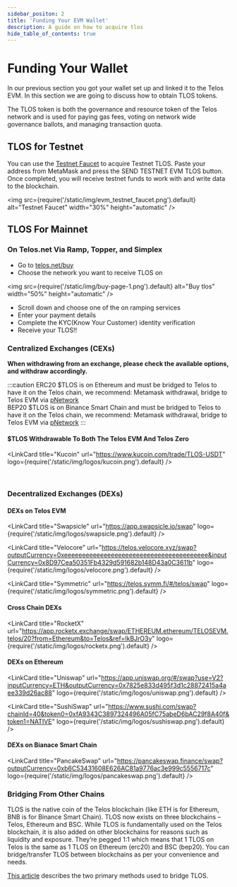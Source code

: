---
sidebar_positon: 2
title: 'Funding Your EVM Wallet'
description: A guide on how to acquire tlos
hide_table_of_contents: true
---


# Funding Your Wallet

In our previous section you got your wallet set up and linked it to the Telos EVM. In this section we are going to discuss how to obtain TLOS tokens.

The TLOS token is both the governance and resource token of the Telos network and is used for paying gas fees, voting on network wide governance ballots, and managing transaction quota.

## TLOS for Testnet

You can use the [Testnet Faucet](https://app.telos.net/testnet/developers) to acquire Testnet TLOS. Paste your address from MetaMask and press the SEND TESTNET EVM TLOS button. Once completed, you will receive testnet funds to work with and write data to the blockchain.

<img
    src={require('/static/img/evm_testnet_faucet.png').default}
    alt="Testnet Faucet"
    width="30%"
    height="automatic"
/>

## TLOS For Mainnet

### On Telos.net Via Ramp, Topper, and Simplex

- Go to [telos.net/buy](https://www.telos.net/buy)
- Choose the network you want to receive TLOS on

<img
    src={require('/static/img/buy-page-1.png').default}
    alt="Buy tlos"
    width="50%"
    height="automatic"
/>

- Scroll down and choose one of the on ramping services
- Enter your payment details
- Complete the KYC(Know Your Customer) identity verification
- Receive your TLOS!!

### Centralized Exchanges (CEXs)

**When withdrawing from an exchange, please check the available options, and withdraw accordingly.**

:::caution
ERC20 $TLOS is on Ethereum and must be bridged to Telos to have it on the Telos chain, we recommend: Metamask withdrawal, bridge to Telos EVM via [pNetwork](/users/getting-started/bridging/#how-to-bridge-your-tlos-erc20-tokens-to-telos-evm-using-pnetwork)  
BEP20 $TLOS is on Binance Smart Chain and must be bridged to Telos to have it on the Telos chain, we recommend: Metamask withdrawal, bridge to Telos EVM via [pNetwork](/users/getting-started/bridging/#how-to-bridge-your-tlos-erc20-tokens-to-telos-evm-using-pnetwork)
:::

#### $TLOS Withdrawable To Both The Telos EVM And Telos Zero

<div class="link-cards-display">

<LinkCard
    title="Kucoin"
    url="https://www.kucoin.com/trade/TLOS-USDT"
    logo={require('/static/img/logos/kucoin.png').default}
/>

</div>

<br/>

### Decentralized Exchanges (DEXs)

#### DEXs on Telos EVM

<div class="link-cards-display">

<LinkCard
    title="Swapsicle"
    url="https://app.swapsicle.io/swap"
    logo={require('/static/img/logos/swapsicle.png').default}
/>

<LinkCard
    title="Velocore"
    url="https://telos.velocore.xyz/swap?outputCurrency=0xeeeeeeeeeeeeeeeeeeeeeeeeeeeeeeeeeeeeeeee&inputCurrency=0x8D97Cea50351Fb4329d591682b148D43a0C3611b"
    logo={require('/static/img/logos/velocore.png').default}
/>

<LinkCard
    title="Symmetric"
    url="https://telos.symm.fi/#/telos/swap"
    logo={require('/static/img/logos/symmetric.png').default}
/>

</div>

#### Cross Chain DEXs

<div class="link-cards-display">

<LinkCard
    title="RocketX"
    url="https://app.rocketx.exchange/swap/ETHEREUM.ethereum/TELOSEVM.telos/20?from=Ethereum&to=Telos&ref=lkBJrO3y"
    logo={require('/static/img/logos/rocketx.png').default}
/>

</div>


#### DEXs on Ethereum

<div class="link-cards-display">

<LinkCard
    title="Uniswap"
    url="https://app.uniswap.org/#/swap?use=V2?inputCurrency=ETH&outputCurrency=0x7825e833d495f3d1c28872415a4aee339d26ac88"
    logo={require('/static/img/logos/uniswap.png').default}
/>

<LinkCard
    title="SushiSwap"
    url="https://www.sushi.com/swap?chainId=40&token0=0xfA9343C3897324496A05fC75abeD6bAC29f8A40f&token1=NATIVE"
    logo={require('/static/img/logos/sushiswap.png').default}
/>

</div>

#### DEXs on Bianace Smart Chain

<div class="link-cards-display">

<LinkCard
    title="PancakeSwap"
    url="https://pancakeswap.finance/swap?outputCurrency=0xb6C53431608E626AC81a9776ac3e999c5556717c"
    logo={require('/static/img/logos/pancakeswap.png').default}
/>

</div>


### Bridging From Other Chains

TLOS is the native coin of the Telos blockchain (like ETH is for Ethereum, BNB is for Binance Smart Chain). TLOS now exists on three blockchains – Telos, Ethereum and BSC. While TLOS is fundamentally used on the Telos blockchain, it is also added on other blockchains for reasons such as liquidity and exposure. They’re pegged 1:1 which means that 1 TLOS on Telos is the same as 1 TLOS on Ethereum (erc20) and BSC (bep20). You can bridge/transfer TLOS between blockchains as per your convenience and needs.

[This article](/quickstart/evm/bridging/) describes the two primary methods used to bridge TLOS.
